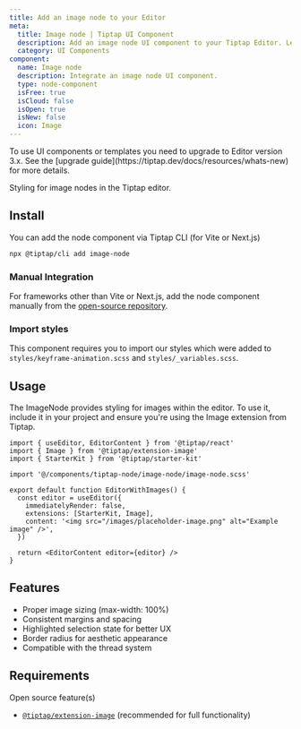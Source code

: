 ```yaml
---
title: Add an image node to your Editor
meta:
  title: Image node | Tiptap UI Component
  description: Add an image node UI component to your Tiptap Editor. Learn more in our documentation!
  category: UI Components
component:
  name: Image node
  description: Integrate an image node UI component.
  type: node-component
  isFree: true
  isCloud: false
  isOpen: true
  isNew: false
  icon: Image
---
```



<Callout title="Upgrade to v3" variant="warning">
  To use UI components or templates you need to upgrade to Editor version 3.x. See the [upgrade
  guide](https://tiptap.dev/docs/resources/whats-new) for more details.
</Callout>

Styling for image nodes in the Tiptap editor.

<CodeDemo isScrollable src="https://template.tiptap.dev/preview/tiptap-node/image-node" />

## Install

You can add the node component via Tiptap CLI (for Vite or Next.js)

```bash
npx @tiptap/cli add image-node
```

### Manual Integration

For frameworks other than Vite or Next.js, add the node component manually from the [open-source repository](https://github.com/ueberdosis/tiptap-ui-components/tree/main/apps/web/src/components/tiptap-node/image-node).

### Import styles

This component requires you to import our styles which were added to `styles/keyframe-animation.scss` and `styles/_variables.scss`.

## Usage

The ImageNode provides styling for images within the editor. To use it, include it in your project and ensure you're using the Image extension from Tiptap.

```tsx
import { useEditor, EditorContent } from '@tiptap/react'
import { Image } from '@tiptap/extension-image'
import { StarterKit } from '@tiptap/starter-kit'

import '@/components/tiptap-node/image-node/image-node.scss'

export default function EditorWithImages() {
  const editor = useEditor({
    immediatelyRender: false,
    extensions: [StarterKit, Image],
    content: '<img src="/images/placeholder-image.png" alt="Example image" />',
  })

  return <EditorContent editor={editor} />
}
```

## Features

- Proper image sizing (max-width: 100%)
- Consistent margins and spacing
- Highlighted selection state for better UX
- Border radius for aesthetic appearance
- Compatible with the thread system

## Requirements

Open source feature(s)

- [`@tiptap/extension-image`](/editor/extensions/nodes/image) (recommended for full functionality)
